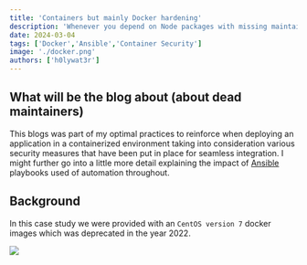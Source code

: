 ```yaml
---
title: 'Containers but mainly Docker hardening'
description: 'Whenever you depend on Node packages with missing maintainers, patching becomes a necessary evil.'
date: 2024-03-04
tags: ['Docker','Ansible','Container Security']
image: './docker.png'
authors: ['h0lywat3r']
---
```


## What will be the blog about (about dead maintainers)

This blogs was part of my optimal practices to reinforce when deploying an application in a containerized environment taking into consideration various security measures that have been put in place for seamless integration. I might further go into a little more detail explaining the impact of [Ansible](https://docs.ansible.com/ansible/latest/playbook_guide/playbooks_intro.html) playbooks used of automation throughout.  

## Background

In this case study  we were provided with an `CentOS version 7` docker images which was deprecated in the year 2022.

![](./centos.png)